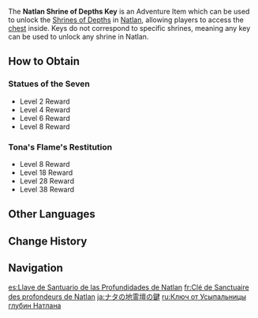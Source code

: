 {{Item Infobox
|id          = 107027
|image       = Item Natlan Shrine of Depths Key.png
|type        = Adventure Items
|group       = Shrine of Depths Keys
|invCategory = Precious Items
|description = A key that can break the seal on the ancient Shrines of Depths scattered around Natlan.<br>These Shrines of Depths sealed themselves off when the civilization that built them was lost. Keys lost deep within domains are able to break the seals. Or perhaps that, for a moment, these keys help the seals to forget all that they have lost.
|source1     = [[Natlan]] [[Statue of The Seven]]
|source2     = [[Tona's Flame's Restitution]]
}}
The '''Natlan Shrine of Depths Key''' is an Adventure Item which can be used to unlock the [[Shrines of Depths]] in [[Natlan]], allowing players to access the [[chest]] inside. Keys do not correspond to specific shrines, meaning any key can be used to unlock any shrine in Natlan.

<!--? Natlan Shrine of Depths Keys are obtainable, allowing the player to unlock every shrine in Natlan.
-->
==How to Obtain==
===Statues of the Seven===
{{Main|Statue of The Seven#Natlan}}
* Level 2 Reward
* Level 4 Reward
* Level 6 Reward
* Level 8 Reward

===Tona's Flame's Restitution===
{{Main|Tona's Flame's Restitution#Rewards}}
* Level 8 Reward
* Level 18 Reward
* Level 28 Reward
* Level 38 Reward

==Other Languages==
{{Other Languages
|en       = Natlan Shrine of Depths Key
|zhs      = 纳塔地灵龛之钥
|zhs_rm   = Nàtǎ Dìlíngkān zhī Yào
|zht      = 納塔地靈龕之鑰
|zht_rm   = 
|zh_tl    = 
|ja       = ナタの地霊壇の鍵
|ja_rm    = Nata no Chireidan no Kagi
|ja_tl    = 
|ko       = 나타 지령 감실 열쇠
|ko_tl    = 
|es       = Llave de Santuario de las Profundidades de Natlan
|es_tl    = Key for Natlan Shrine of the Depths
|fr       = Clé de Sanctuaire des profondeurs de Natlan
|fr_tl    = Natlan Shrine of the Depths Key
|ru       = Ключ от Усыпальницы глубин Натлана
|ru_tl    = 
|th       = Natlan Shrine of Depths Key
|vi       = Chìa Khóa Đền Địa Linh Natlan
|vi_tl    = 
|de       = Schlüssel zu den Schreinen der Tiefe in Natlan
|de_tl    = Key to the Shrines of Depths in Natlan
|id       = Natlan Shrine of Depths Key
|pt       = Chave do Santuário das Profundezas de Natlan
|pt_tl    = 
|tr       = Natlan Derinlikler Tapınağı Anahtarı
|tr_tl    = 
|it       = Chiave del Santuario delle Profondità di Natlan
|it_tl    = 
}}

==Change History==
{{Change History|5.0}}

==Navigation==
{{Precious Navbox|Item}}

[[es:Llave de Santuario de las Profundidades de Natlan]]
[[fr:Clé de Sanctuaire des profondeurs de Natlan]]
[[ja:ナタの地霊壇の鍵]]
[[ru:Ключ от Усыпальницы глубин Натлана]]